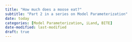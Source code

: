 ```yaml
---
title: "How much does a moose eat?"
subtitle: "Part 2 in a series on Model Parameterization"
date: today
categories: [Model Parameterization, iLand, BITE]
date-modified: last-modified
draft: true
---
```


